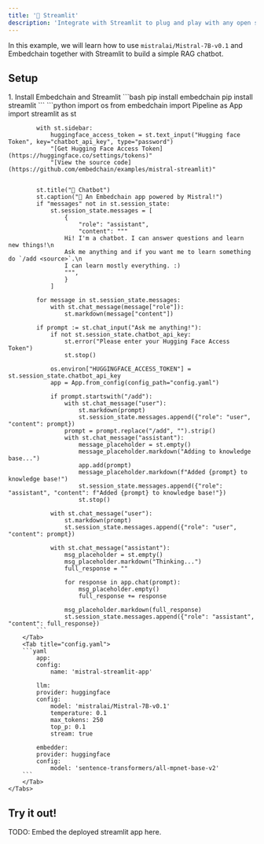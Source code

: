 ```yaml
---
title: '🚀 Streamlit'
description: 'Integrate with Streamlit to plug and play with any open source LLMs'
---
```


In this example, we will learn how to use `mistralai/Mistral-7B-v0.1` and Embedchain together with Streamlit to build a simple RAG chatbot.

## Setup

<Accordion title="Customize using code.">
    1. Install Embedchain and Streamlit
    ```bash
    pip install embedchain
    pip install streamlit
    ```
    <Tabs>
        <Tab title="app.py">
        ```python
            import os
            from embedchain import Pipeline as App
            import streamlit as st

            with st.sidebar:
                huggingface_access_token = st.text_input("Hugging face Token", key="chatbot_api_key", type="password")
                "[Get Hugging Face Access Token](https://huggingface.co/settings/tokens)"
                "[View the source code](https://github.com/embedchain/examples/mistral-streamlit)"


            st.title("💬 Chatbot")
            st.caption("🚀 An Embedchain app powered by Mistral!")
            if "messages" not in st.session_state:
                st.session_state.messages = [
                    {
                        "role": "assistant",
                        "content": """
                    Hi! I'm a chatbot. I can answer questions and learn new things!\n
                    Ask me anything and if you want me to learn something do `/add <source>`.\n
                    I can learn mostly everything. :)
                    """,
                    }
                ]

            for message in st.session_state.messages:
                with st.chat_message(message["role"]):
                    st.markdown(message["content"])

            if prompt := st.chat_input("Ask me anything!"):
                if not st.session_state.chatbot_api_key:
                    st.error("Please enter your Hugging Face Access Token")
                    st.stop()

                os.environ["HUGGINGFACE_ACCESS_TOKEN"] = st.session_state.chatbot_api_key
                app = App.from_config(config_path="config.yaml")

                if prompt.startswith("/add"):
                    with st.chat_message("user"):
                        st.markdown(prompt)
                        st.session_state.messages.append({"role": "user", "content": prompt})
                    prompt = prompt.replace("/add", "").strip()
                    with st.chat_message("assistant"):
                        message_placeholder = st.empty()
                        message_placeholder.markdown("Adding to knowledge base...")
                        app.add(prompt)
                        message_placeholder.markdown(f"Added {prompt} to knowledge base!")
                        st.session_state.messages.append({"role": "assistant", "content": f"Added {prompt} to knowledge base!"})
                        st.stop()

                with st.chat_message("user"):
                    st.markdown(prompt)
                    st.session_state.messages.append({"role": "user", "content": prompt})

                with st.chat_message("assistant"):
                    msg_placeholder = st.empty()
                    msg_placeholder.markdown("Thinking...")
                    full_response = ""

                    for response in app.chat(prompt):
                        msg_placeholder.empty()
                        full_response += response

                    msg_placeholder.markdown(full_response)
                    st.session_state.messages.append({"role": "assistant", "content": full_response})
            ```
        </Tab>
        <Tab title="config.yaml">
        ```yaml
            app:
            config:
                name: 'mistral-streamlit-app'

            llm:
            provider: huggingface
            config:
                model: 'mistralai/Mistral-7B-v0.1'
                temperature: 0.1
                max_tokens: 250
                top_p: 0.1
                stream: true

            embedder:
            provider: huggingface
            config:
                model: 'sentence-transformers/all-mpnet-base-v2'
        ```
        </Tab>
    </Tabs>
</Accordion>

## Try it out!

TODO: Embed the deployed streamlit app here.
